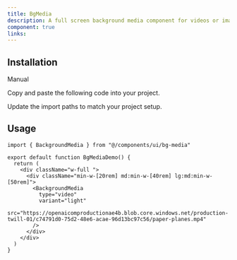 ```yaml
---
title: BgMedia
description: A full screen background media component for videos or images
component: true
links:
---
```


<ComponentPreview
  name="bg-media-demo"
  className="[&_.preview>[data-orientation=vertical]]:sm:max-w-[70%]"
  description="All variations"
/>

## Installation

<Tabs defaultValue="manual">

<TabsList>
  <TabsTrigger value="manual">Manual</TabsTrigger>
</TabsList>

<TabsContent value="manual">

<Steps>

<Step>Copy and paste the following code into your project.</Step>

<ComponentSource name="bg-media" />

<Step>Update the import paths to match your project setup.</Step>

</Steps>

</TabsContent>

</Tabs>

## Usage

```tsx
import { BackgroundMedia } from "@/components/ui/bg-media"
```

```tsx
export default function BgMediaDemo() {
  return (
    <div className="w-full ">
      <div className="min-w-[20rem] md:min-w-[40rem] lg:md:min-w-[50rem]">
        <BackgroundMedia
          type="video"
          variant="light"
          src="https://openaicomproductionae4b.blob.core.windows.net/production-twill-01/c74791d0-75d2-48e6-acae-96d13bc97c56/paper-planes.mp4"
        />
      </div>
    </div>
  )
}
```
